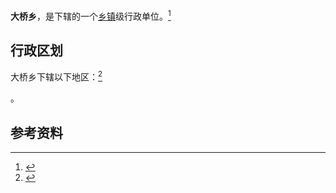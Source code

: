 {{中国乡级行政区|65/29/26/209/000}}

'''大桥乡'''，是{{PRC admin/fullname|65/29/26/209/000|3}}下辖的一个[[乡镇|乡镇]]级行政单位。<ref>{{PRC admin/ref sgc|{{PRC admin/parent|65/29/26/209/000}}}}</ref>

== 行政区划 ==

大桥乡下辖以下地区：<ref>{{PRC admin/ref sgc|65/29/26/209/000}}</ref>

{{PRC admin/children|65/29/26/209/000}}。

== 参考资料 ==

{{reflist}}

{{行政区划小作品}}
{{PRC admin/navcat|65/29/26/209/000}}
